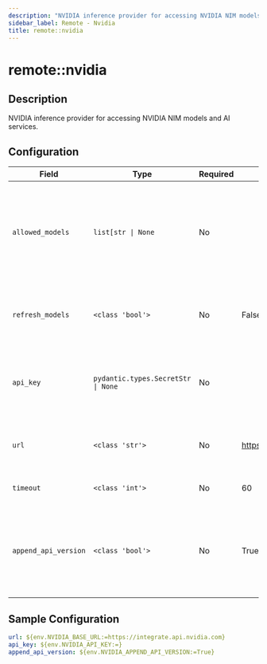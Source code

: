 ```yaml
---
description: "NVIDIA inference provider for accessing NVIDIA NIM models and AI services."
sidebar_label: Remote - Nvidia
title: remote::nvidia
---
```


# remote::nvidia

## Description

NVIDIA inference provider for accessing NVIDIA NIM models and AI services.

## Configuration

| Field | Type | Required | Default | Description |
|-------|------|----------|---------|-------------|
| `allowed_models` | `list[str \| None` | No |  | List of models that should be registered with the model registry. If None, all models are allowed. |
| `refresh_models` | `<class 'bool'>` | No | False | Whether to refresh models periodically from the provider |
| `api_key` | `pydantic.types.SecretStr \| None` | No |  | The NVIDIA API key, only needed of using the hosted service |
| `url` | `<class 'str'>` | No | https://integrate.api.nvidia.com | A base url for accessing the NVIDIA NIM |
| `timeout` | `<class 'int'>` | No | 60 | Timeout for the HTTP requests |
| `append_api_version` | `<class 'bool'>` | No | True | When set to false, the API version will not be appended to the base_url. By default, it is true. |

## Sample Configuration

```yaml
url: ${env.NVIDIA_BASE_URL:=https://integrate.api.nvidia.com}
api_key: ${env.NVIDIA_API_KEY:=}
append_api_version: ${env.NVIDIA_APPEND_API_VERSION:=True}
```
